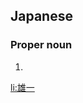 ==Japanese==
{{ja-kanjitab|ゆう|いち|yomi=o}}

===Proper noun===
{{ja-pos|proper|ゆういち}}

# {{given name|male|lang=ja|sort=ゆういち}}

[[li:雄一]]
